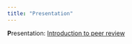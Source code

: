 ```yaml
---
title: "Presentation"
---
```


**P**resentation: [Introduction to peer review](docs/Introduction-to-peer%20review.pdf)

